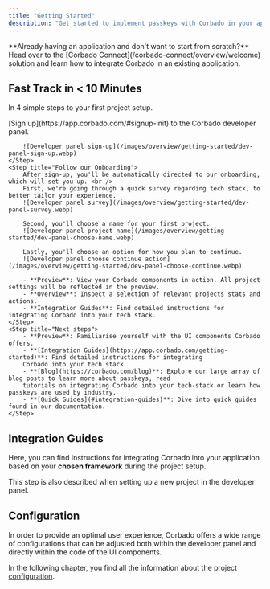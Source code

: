 ```yaml
---
title: "Getting Started"
description: "Get started to implement passkeys with Corbado in your application by following these steps."
---
```



<Note>
    **Already having an application and don't want to start from scratch?** <br />Head over to the [Corbado
    Connect](/corbado-connect/overview/welcome) solution and learn how to integrate Corbado in an existing application.
</Note>

## Fast Track in &lt; 10 Minutes

In 4 simple steps to your first project setup.

<Steps>
    <Step title="Sign up to Corbado">
        [Sign up](https://app.corbado.com/#signup-init) to the Corbado developer panel.

        ![Developer panel sign-up](/images/overview/getting-started/dev-panel-sign-up.webp)
    </Step>
    <Step title="Follow our Onboarding">
        After sign-up, you'll be automatically directed to our onboarding, which will set you up. <br />
        First, we're going through a quick survey regarding tech stack, to better tailor your experience.
        ![Developer panel survey](/images/overview/getting-started/dev-panel-survey.webp)

        Second, you'll choose a name for your first project.
        ![Developer panel project name](/images/overview/getting-started/dev-panel-choose-name.webp)

        Lastly, you'll choose an option for how you plan to continue.
        ![Developer panel choose continue action](/images/overview/getting-started/dev-panel-choose-continue.webp)

        - **Preview**: View your Corbado components in action. All project settings will be reflected in the preview.
        - **Overview**: Inspect a selection of relevant projects stats and actions.
        - **Integration Guides**: Find detailed instructions for integrating Corbado into your tech stack.
    </Step>
    <Step title="Next steps">
        - **Preview**: Familiarise yourself with the UI components Corbado offers.
        - **[Integration Guides](https://app.corbado.com/getting-started)**: Find detailed instructions for integrating
        Corbado into your tech stack.
        - **[Blog](https://corbado.com/blog)**: Explore our large array of blog posts to learn more about passkeys, read
        tutorials on integrating Corbado into your tech-stack or learn how passkeys are used by industry.
        - **[Quick Guides](#integration-guides)**: Dive into quick guides found in our documentation.
    </Step>
</Steps>

## Integration Guides

Here, you can find instructions for integrating Corbado into your application based on your **chosen framework** during the project setup.

<Note>This step is also described when setting up a new project in the developer panel.</Note>

<IntegrationGuides />

## Configuration

In order to provide an optimal user experience, Corbado offers a wide range of configurations that can be adjusted both within the developer panel and directly within the code of the UI components.

In the following chapter, you find all the information about the project [configuration](/corbado-complete/overview/configuration).
